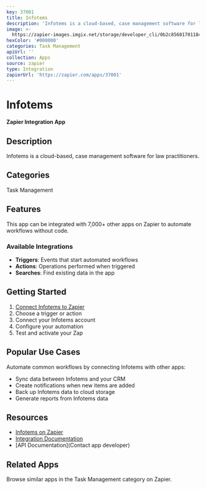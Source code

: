 ```yaml
---
key: 37001
title: Infotems
description: 'Infotems is a cloud-based, case management software for law practitioners.'
image: >-
  https://zapier-images.imgix.net/storage/developer_cli/0b2c85601701184ff810c96a30d34696.png?auto=format%2Ccompress&ixlib=python-3.0.0&q=50
hexColor: '#000000'
categories: Task Management
apiUrl: ''
collection: Apps
source: zapier
type: Integration
zapierUrl: 'https://zapier.com/apps/37001'
---
```

# Infotems

**Zapier Integration App**

## Description

Infotems is a cloud-based, case management software for law practitioners.

## Categories

Task Management

## Features

This app can be integrated with 7,000+ other apps on Zapier to automate workflows without code.

### Available Integrations

- **Triggers**: Events that start automated workflows
- **Actions**: Operations performed when triggered
- **Searches**: Find existing data in the app

## Getting Started

1. [Connect Infotems to Zapier](https://zapier.com/apps/37001)
2. Choose a trigger or action
3. Connect your Infotems account
4. Configure your automation
5. Test and activate your Zap

## Popular Use Cases

Automate common workflows by connecting Infotems with other apps:

- Sync data between Infotems and your CRM
- Create notifications when new items are added
- Back up Infotems data to cloud storage
- Generate reports from Infotems data

## Resources

- [Infotems on Zapier](https://zapier.com/apps/37001)
- [Integration Documentation](https://zapier.com/apps/37001/integrations)
- [API Documentation](Contact app developer)

## Related Apps

Browse similar apps in the Task Management category on Zapier.

